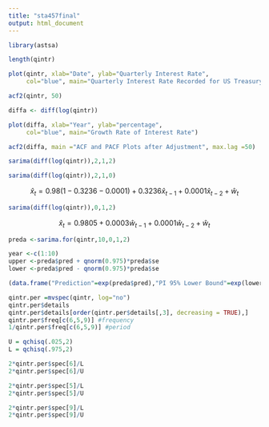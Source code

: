 ```yaml
---
title: "sta457final"
output: html_document
---
```


```r
library(astsa)
```


```r
length(qintr)
```


```r
plot(qintr, xlab="Date", ylab="Quarterly Interest Rate",
     col="blue", main="Quarterly Interest Rate Recorded for US Treasury Bills from 1953 to 1980")

acf2(qintr, 50)
```
```r
diffa <- diff(log(qintr))

plot(diffa, xlab="Year", ylab="percentage",
     col="blue", main="Growth Rate of Interest Rate")

acf2(diffa, main ="ACF and PACF Plots after Adjustment", max.lag =50)
```

```r
sarima(diff(log(qintr)),2,1,2)
```
```r
sarima(diff(log(qintr)),2,1,0)
```
$$
\hat{x}_t = 0.98(1-0.3236-0.0001) + 0.3236\hat{x}_{t-1} + 0.0001\hat{x}_{t-2} + \hat{w}_t
$$

```r
sarima(diff(log(qintr)),0,1,2)
``` 
$$
\hat{x}_t = 0.9805 + 0.0003\hat{w}_{t-1} + 0.0001\hat{w}_{t-2} + \hat{w}_t
$$


```r
preda <-sarima.for(qintr,10,0,1,2)

year <-c(1:10)
upper <-preda$pred + qnorm(0.975)*preda$se
lower <-preda$pred - qnorm(0.975)*preda$se 

(data.frame("Prediction"=exp(preda$pred),"PI 95% Lower Bound"=exp(lower),"PI 95% Upper Bound"=exp(upper)))
```
```r
qintr.per =mvspec(qintr, log="no")
qintr.per$details
qintr.per$details[order(qintr.per$details[,3], decreasing = TRUE),]
qintr.per$freq[c(6,5,9)] #frequency
1/qintr.per$freq[c(6,5,9)] #period
```


```r
U = qchisq(.025,2)
L = qchisq(.975,2)

2*qintr.per$spec[6]/L
2*qintr.per$spec[6]/U

2*qintr.per$spec[5]/L
2*qintr.per$spec[5]/U

2*qintr.per$spec[9]/L
2*qintr.per$spec[9]/U
```


